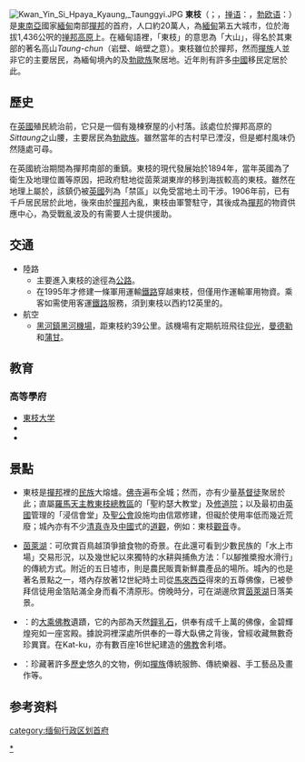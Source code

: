 {{coord|20|47|01.08|N|97|02|07.30|E|region:MM_type:city|display=title}}
{{Infobox settlement
|native_name = {{nobold|{{my|တောင်ကြီးမြို့}}}}
|name = 東枝
|official_name = Taunggyi
|native_name = {{lang|my|တောင်ကြီးမြို့}}
|pushpin_label_position = bottom
|pushpin_map = Myanmar
|pushpin_map_caption = 東枝在缅甸的位置
|pushpin_mapsize = 300
|image_skyline = Taunggyicity.jpg
|imagesize = 300px
|image_caption = 東枝鳥瞰图
|image_map =
|map_caption =
|subdivision_type = 国家
|subdivision_name = {{flag|Myanmar}}
|subdivision_type1 = 邦
|subdivision_name1 =[[File:Flag_of_the_Shan_State.svg|22px]] [[掸邦|掸邦]]
|subdivision_type2 = 縣
|subdivision_name2 = [[東枝縣|東枝縣]]
|subdivision_type3 = 鎮區
|subdivision_name3 = [[東枝鎮區|東枝鎮區]]
|unit_pref = Imperial
|area_total_km2 =
|population =
|population_as_of =
|population_blank1 = [[缅族|缅族]]、[[緬甸華人|緬甸華人]]、[[撣族|撣族]]、[[勃欧人|勃歐族]]、[[印裔緬甸人|印裔緬甸人]]、[[緬甸廓爾喀|緬甸廓爾喀]]
|population_blank1_title = [[族群|族群]]
|population_blank2 = [[佛教|佛教]]、[[基督教|基督教]]、[[伊斯兰教|伊斯兰教]]
|population_blank2_title = 宗教
|population_density_km2 = auto
|population_total = 381,639
|established_date = 西元1894年
|established_title = 始建
|elevation_ft = 4590
|elevation_m = 1400
|timezone = [[缅甸标准时间|緬甸時間]]
|utc_offset = +06:30
|website =
}}
[[File:Kwan_Yin_Si_Hpaya_Kyaung,_Taunggyi.JPG|thumb]]
'''東枝'''（{{my|m=တောင်ကြီးမြို့|y=taung kri: mrui.}}；{{IPA-my|tàʊɰ̃dʑí mjo̰}}，[[掸语|掸语]]：{{lang|shn|ဝဵင်းတူၼ်ႈတီး}}，[[勃欧语|勃欧语]]：{{lang|blk|ဝေင်ꩻတောင်းကီꩻ}}）是[[東南亞|東南亞]]國家[[緬甸|緬甸]]南部[[撣邦|撣邦]]的首府，人口約20萬人，為[[緬甸|緬甸]]第五大城市，位於海拔1,436公呎的[[掸邦高原|掸邦高原]]上。在緬甸語裡，「東枝」的意思為「大山」，得名於其東部的著名高山''Taung-chun''（岩壁、峭壁之意）。東枝雖位於撣邦，然而[[撣族|撣族]]人並非它的主要居民，為緬甸境內的{{Link-en|茵达人|Intha people}}及[[勃欧人|勃歐族]]聚居地。近年則有許多[[中華人民共和國|中國]]移民定居於此。

==歷史==
在[[英國|英國]]殖民統治前，它只是一個有幾棟寮屋的小村落。該處位於撣邦高原的''Sittaung''之山腰，主要居民為[[勃欧人|勃歐族]]。雖然當年的古村早已湮沒，但是鄉村風味仍然隨處可尋。

在英國統治期間為撣邦南部的重鎮。東枝的現代發展始於1894年，當年英國為了衛生及地理位置等原因，把政府駐地從茵萊湖東岸的{{link-my|孟燾|မိုင်းသောက်ခံတပ်}}移到海拔較高的東枝。雖然在地理上屬於{{Link-en|娘瑞土邦|Yawnghwe}}，該鎮仍被[[英國|英國]]列為「禁區」以免受當地土司干涉。1906年前，已有千戶居民居於此地，後來由於[[撣邦|撣邦]]內亂，東枝由軍警駐守，其後成為[[撣邦|撣邦]]的物資供應中心，為受戰亂波及的有需要人士提供援助。

==交通==
* 陸路
** 主要進入東枝的途徑為[[公路|公路]]。
** 在1995年才修建一條軍用運輸[[鐵路|鐵路]]穿越東枝，但僅用作運輸軍用物資。乘客如需使用客運[[鐵路|鐵路]]服務，須到東枝以西約12英里的{{Link-en|瑞良 (撣邦)|Shwenyaung|瑞良}}。
* 航空
** [[黑河_(緬甸)|黑河鎮]][[黑河機場_(緬甸)|黑河機場]]，距東枝約39公里。該機場有定期航班飛往[[仰光国际机场|仰光]]，[[曼德勒國際機場|曼德勒]]和[[蒲甘|蒲甘]]。

==教育==
===高等學府===
*[[東枝大学|東枝大学]]
*{{Link-en|東枝醫科大學|University of Medicine, Taunggyi}}
*{{Link-en|東枝科技大學|Technological University, Taunggyi}}

==景點== 
*東枝是[[撣邦|撣邦]]裡的[[民族|民族]]大熔爐。[[佛寺|佛寺]]遍布全城；然而，亦有少量[[基督徒|基督徒]]聚居於此；直屬[[羅馬|羅馬]][[天主教|天主教]][[天主教東枝總教區|東枝總教區]]的「聖約瑟大教堂」及[[修道院|修道院]]；以及最初由[[英國|英國]]管理的「浸信會堂」及[[聖公會|聖公會]]設施均由信眾修建，但礙於使用率低而幾近荒廢；城內亦有不少[[清真寺|清真寺]]及[[中國|中國]]式的[[道觀|道觀]]，例如：東枝[[觀音|觀音]]寺。

*[[茵萊湖|茵萊湖]]：可欣賞百鳥越頂爭搶食物的奇景。在此還可看到少數民族的「水上市場」交易形況，以及幾世紀以來獨特的水耕與捕魚方法：「以腳推槳撥水滑行」的傳統方式。附近的五日墟市，則是農民販賣新鮮農產品的場所。城內的{{Link-en|八道烏寶塔|Hpaung Daw U Pagoda}}也是著名景點之一，塔內存放著12世紀時土司從[[馬來西亞|馬來西亞]]得來的五尊佛像，已被參拜信徒用金箔貼滿全身而看不清原形。傍晚時分，可在湖邊欣賞[[茵萊湖|茵萊湖]]日落美景。

*{{Link-en|濱達雅鐘乳石洞|Pindaya Caves}}：{{Link-en|濱達雅鎮|Pindaya}}的[[大乘佛教|大乘佛教]]遺蹟，它的內部為天然[[鐘乳石|鐘乳石]]，供奉有成千上萬的佛像，金碧輝煌宛如一座宮殿。據說洞裡深處所供奉的一尊大臥佛之背後，曾經收藏無數奇珍異寶。在Kat-ku，亦有數百座16世紀建造的[[佛教|佛教]]舍利塔。

*{{Link-en|撣邦文化博物館|Shan State Cultural Museum}}：珍藏著許多[[歷史|歷史]]悠久的文物，例如[[撣族|撣族]]傳統服飾、傳統樂器、手工藝品及畫作等。

==参考资料==
{{Reflist|2}}
[[category:缅甸行政区划首府|category:缅甸行政区划首府]]
[[Category:掸邦城市|*]]